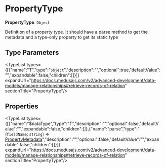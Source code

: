 
# PropertyType

 **PropertyType**: `Object`

Definition of a property type. It should have a parse
method to get the metadata and a type-only property
to get its static type

## Type Parameters

<TypeList types={[{"name":"T","type":"`object`","description":"","optional":true,"defaultValue":"","expandable":false,"children":[]}]} expandUrl="https://docs.medusajs.com/v2/advanced-development/data-models/manage-relationships#retrieve-records-of-relation" sectionTitle="PropertyType"/>

## Properties

<TypeList types={[{"name":"$dataType","type":"T","description":"","optional":false,"defaultValue":"","expandable":false,"children":[]},{"name":"parse","type":"(`fieldName`: `string`) => [PropertyMetadata](../types.DmlTypes.PropertyMetadata/page.mdx)","description":"","optional":false,"defaultValue":"","expandable":false,"children":[]}]} expandUrl="https://docs.medusajs.com/v2/advanced-development/data-models/manage-relationships#retrieve-records-of-relation" sectionTitle="PropertyType"/>

